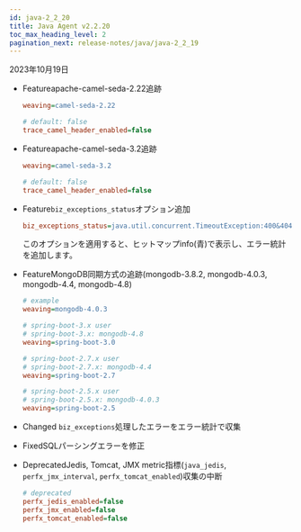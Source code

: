 ```yaml
---
id: java-2_2_20
title: Java Agent v2.2.20
toc_max_heading_level: 2
pagination_next: release-notes/java/java-2_2_19
---
```


2023年10月19日

-   <Status>Feature</Status>apache-camel-seda-2.22追跡

    ```ini title='whatap.conf'
    weaving=camel-seda-2.22

    # default: false
    trace_camel_header_enabled=false
    ```

-   <Status>Feature</Status>apache-camel-seda-3.2追跡

    ```ini title='whatap.conf'
    weaving=camel-seda-3.2

    # default: false
    trace_camel_header_enabled=false
    ```

-   <Status>Feature</Status>`biz_exceptions_status`オプション追加

    ```ini title='whatap.conf'
    biz_exceptions_status=java.util.concurrent.TimeoutException:400&404&408,java.lang.Exception:200
    ```

    このオプションを適用すると、ヒットマップinfo(青)で表示し、エラー統計を追加します。

-   <Status>Feature</Status>MongoDB同期方式の追跡(mongodb-3.8.2, mongodb-4.0.3, mongodb-4.4, mongodb-4.8)

    ```ini title='whatap.conf'
    # example
    weaving=mongodb-4.0.3

    # spring-boot-3.x user
    # spring-boot-3.x: mongodb-4.8
    weaving=spring-boot-3.0

    # spring-boot-2.7.x user
    # spring-boot-2.7.x: mongodb-4.4
    weaving=spring-boot-2.7

    # spring-boot-2.5.x user
    # spring-boot-2.5.x: mongodb-4.0.3
    weaving=spring-boot-2.5
    ```

-   <Status>Changed</Status> <code>biz_exceptions</code>処理したエラーをエラー統計で収集

-   <Status>Fixed</Status>SQLパーシングエラーを修正

-   <Status>Deprecated</Status>Jedis, Tomcat, JMX metric指標(<code>java_jedis</code>, <code>perfx_jmx_interval</code>, <code>perfx_tomcat_enabled</code>)収集の中断

    ```ini title='whatap.conf'
    # deprecated
    perfx_jedis_enabled=false
    perfx_jmx_enabled=false
    perfx_tomcat_enabled=false
    ```
